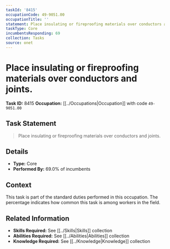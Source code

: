 ```yaml
---
taskId: '8415'
occupationCode: 49-9051.00
occupationTitle: ''
statement: Place insulating or fireproofing materials over conductors and joints.
taskType: Core
incumbentsResponding: 69
collection: Tasks
source: onet
---
```

# Place insulating or fireproofing materials over conductors and joints.

**Task ID:** 8415
**Occupation:** [[../Occupations|Occupation]] with code `49-9051.00`

## Task Statement

> Place insulating or fireproofing materials over conductors and joints.

## Details

- **Type:** Core
- **Performed By:** 69.0% of incumbents

## Context

This task is part of the standard duties performed in this occupation. The percentage indicates how common this task is among workers in the field.

## Related Information

- **Skills Required:** See [[../Skills|Skills]] collection
- **Abilities Required:** See [[../Abilities|Abilities]] collection
- **Knowledge Required:** See [[../Knowledge|Knowledge]] collection
